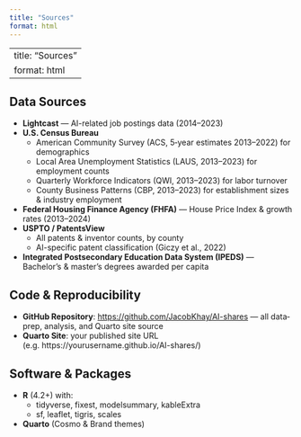 ```yaml
---
title: "Sources"
format: html
---
```


---
title: "Sources"
format: html
---

## Data Sources

- **Lightcast** — AI-related job postings data (2014–2023)  
- **U.S. Census Bureau**  
  - American Community Survey (ACS, 5‑year estimates 2013–2022) for demographics  
  - Local Area Unemployment Statistics (LAUS, 2013–2023) for employment counts  
  - Quarterly Workforce Indicators (QWI, 2013–2023) for labor turnover  
  - County Business Patterns (CBP, 2013–2023) for establishment sizes & industry employment  
- **Federal Housing Finance Agency (FHFA)** — House Price Index & growth rates (2013–2024)  
- **USPTO / PatentsView**  
  - All patents & inventor counts, by county  
  - AI-specific patent classification (Giczy et al., 2022)  
- **Integrated Postsecondary Education Data System (IPEDS)** — Bachelor’s & master’s degrees awarded per capita  

## Code & Reproducibility

- **GitHub Repository**: <https://github.com/JacobKhay/AI-shares> — all data‐prep, analysis, and Quarto site source  
- **Quarto Site**: your published site URL (e.g. https://yourusername.github.io/AI-shares/)  

## Software & Packages

- **R** (4.2+) with:  
  - tidyverse, fixest, modelsummary, kableExtra  
  - sf, leaflet, tigris, scales  
- **Quarto** (Cosmo & Brand themes)  

